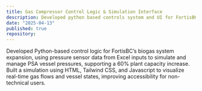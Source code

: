 ```yaml
---
title: Gas Compressor Control Logic & Simulation Interface
description: Developed python based controls system and UI for FortisBC’s Glendale biogas plant.
date: "2025-04-13"
published: true
repository: 
---
```




Developed Python-based control logic for FortisBC’s biogas system expansion, using pressure sensor data from Excel inputs to simulate and manage PSA vessel pressures, supporting a 60% plant capacity increase.
Built a simulation using HTML, Tailwind CSS, and Javascript to visualize real-time gas flows and vessel states, improving accessibility for non-technical users.
